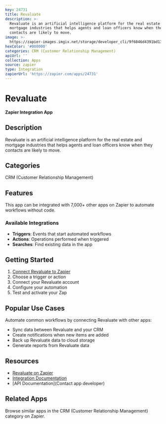 ```yaml
---
key: 24731
title: Revaluate
description: >-
  Revaluate is an artificial intelligence platform for the real estate and
  mortgage industries that helps agents and loan officers know when they
  contacts are likely to move.
image: >-
  https://zapier-images.imgix.net/storage/developer_cli/9f6046d4391bd135c342af7ce781ac92.png?auto=format%2Ccompress&ixlib=python-3.0.0&q=50
hexColor: '#000000'
categories: CRM (Customer Relationship Management)
apiUrl: ''
collection: Apps
source: zapier
type: Integration
zapierUrl: 'https://zapier.com/apps/24731'
---
```

# Revaluate

**Zapier Integration App**

## Description

Revaluate is an artificial intelligence platform for the real estate and mortgage industries that helps agents and loan officers know when they contacts are likely to move.

## Categories

CRM (Customer Relationship Management)

## Features

This app can be integrated with 7,000+ other apps on Zapier to automate workflows without code.

### Available Integrations

- **Triggers**: Events that start automated workflows
- **Actions**: Operations performed when triggered
- **Searches**: Find existing data in the app

## Getting Started

1. [Connect Revaluate to Zapier](https://zapier.com/apps/24731)
2. Choose a trigger or action
3. Connect your Revaluate account
4. Configure your automation
5. Test and activate your Zap

## Popular Use Cases

Automate common workflows by connecting Revaluate with other apps:

- Sync data between Revaluate and your CRM
- Create notifications when new items are added
- Back up Revaluate data to cloud storage
- Generate reports from Revaluate data

## Resources

- [Revaluate on Zapier](https://zapier.com/apps/24731)
- [Integration Documentation](https://zapier.com/apps/24731/integrations)
- [API Documentation](Contact app developer)

## Related Apps

Browse similar apps in the CRM (Customer Relationship Management) category on Zapier.
